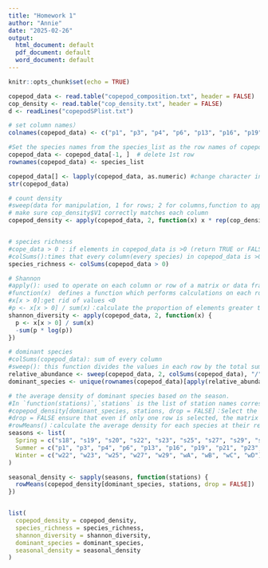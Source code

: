 ```yaml
---
title: "Homework 1"
author: "Annie"
date: "2025-02-26"
output:
  html_document: default
  pdf_document: default
  word_document: default
---
```


```r
knitr::opts_chunk$set(echo = TRUE)
```

```r

copepod_data <- read.table("copepod_composition.txt", header = FALSE)
cop_density <- read.table("cop_density.txt", header = FALSE)
d <- readLines("copepodSPlist.txt")

# set column names）
colnames(copepod_data) <- c("p1", "p3", "p4", "p6", "p13", "p16", "p19", "p21", "p23", "p25", "s18", "s19", "s20", "s22", "s23", "s25", "s27", "s29", "sA", "sB", "sC", "sD", "sE", "sF", "sG", "w22", "w23", "w25", "w27", "w29", "wA", "wB", "wC", "wD")

#Set the species names from the species_list as the row names of copepod_data, so that each row corresponds to a species name instead of the default 123.
copepod_data <- copepod_data[-1, ]  # delete 1st row
rownames(copepod_data) <- species_list

copepod_data[] <- lapply(copepod_data, as.numeric) #change character into numberso that we can use lapply
str(copepod_data)

# count density
#sweep(data for manipulation, 1 for rows; 2 for columns,function to apply ex.* for multiply )
# make sure cop_density$V1 correctly matches each column
copepod_density <- apply(copepod_data, 2, function(x) x * rep(cop_density$V1, length.out = length(x)))


# species richness
#cope_data > 0 : if elements in copepod_data is >0 (return TRUE or FALSE)
#colSums():times that every column(every species) in copepod_data is >0 (numbers of TRUE)
species_richness <- colSums(copepod_data > 0)

# Shannon
#apply(): used to operate on each column or row of a matrix or data frame
#function(x)  defines a function which performs calculations on each row.
#x[x > 0]:get rid of values <0
#p <- x[x > 0] / sum(x)：calculate the proportion of elements greater than 0 in the row relative to the row's total sum, representing the relative abundance of each species
shannon_diversity <- apply(copepod_data, 2, function(x) {
  p <- x[x > 0] / sum(x) 
  -sum(p * log(p))
})

# dominant species
#colSums(copepod_data): sum of every column
#sweep(): this function divides the values in each row by the total sum of that row.
relative_abundance <- sweep(copepod_data, 2, colSums(copepod_data), "/") * 100
dominant_species <- unique(rownames(copepod_data)[apply(relative_abundance, 1, max) >= 5])

# the average density of dominant species based on the season.
#In `function(stations)`,`stations` is the list of station names corresponding to each season (e.g., all stations in Spring).。
#copepod_density[dominant_species, stations, drop = FALSE]：Select the rows corresponding to `dominant_species` (species) and the columns corresponding to the specified stations in each season.
#drop = FALSE ensure that even if only one row is selected, the matrix structure is maintained
#rowMeans()：calculate the average density for each species at their respective stations.
seasons <- list(
  Spring = c("s18", "s19", "s20", "s22", "s23", "s25", "s27", "s29", "sA", "sB", "sC", "sD", "sE", "sF", "sG"),
  Summer = c("p1", "p3", "p4", "p6", "p13", "p16", "p19", "p21", "p23", "p25"),
  Winter = c("w22", "w23", "w25", "w27", "w29", "wA", "wB", "wC", "wD")
)

seasonal_density <- sapply(seasons, function(stations) {
  rowMeans(copepod_density[dominant_species, stations, drop = FALSE])
})


list(
  copepod_density = copepod_density,
  species_richness = species_richness,
  shannon_diversity = shannon_diversity,
  dominant_species = dominant_species,
  seasonal_density = seasonal_density
)

```

